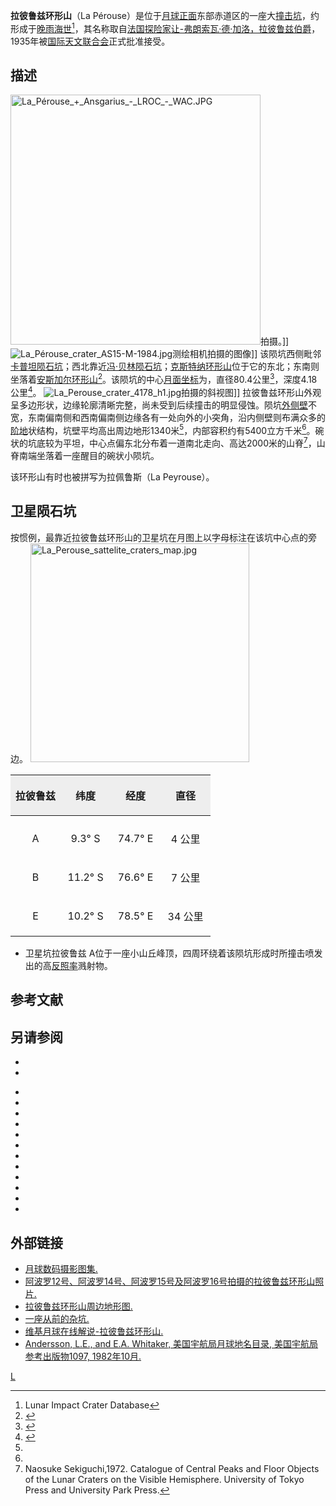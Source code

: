 {{lunar crater data|
 image=LaPerousse-WAC-QM.jpg|
 caption=[[月球勘测轨道器|月球勘测轨道器]]拍摄的图像|
 latitude=10.67|
 N_or_S=S|
 longitude=76.28|
 E_or_W=E|
 diameter=80.4公里|
 depth=4.18公里|
 colong=285|
 eponym= [[让-弗朗索瓦·德·拉彼鲁兹|让-弗朗索瓦·德·拉彼鲁兹]]}}

'''拉彼鲁兹环形山'''（La Pérouse）是位于[[月球正面|月球正面]]东部赤道区的一座大[[撞击坑|撞击坑]]，约形成于[[晚雨海世|晚雨海世]]<ref name=LICD>Lunar Impact Crater Database</ref>，其名称取自[[法国|法国]][[探险家|探险家]][[让-弗朗索瓦·德·加洛，拉彼鲁兹伯爵|让-弗朗索瓦·德·加洛，拉彼鲁兹伯爵]]，1935年被[[国际天文联合会|国际天文联合会]]正式批准接受。

==描述==
[[Image:La_Pérouse_+_Ansgarius_-_LROC_-_WAC.JPG|400px]]拍摄。]]
[[Image:La_Pérouse_crater_AS15-M-1984.jpg|thumb]]测绘相机拍摄的图像]]
该陨坑西侧毗邻[[卡普坦陨石坑|卡普坦陨石坑]]；西北靠近[[冯·贝林陨石坑|冯·贝林陨石坑]]；[[克斯特纳环形山|克斯特纳环形山]]位于它的东北；东南则坐落着[[安斯加尔环形山|安斯加尔环形山]]<ref>{{Cite web |url=http://planetarynames.wr.usgs.gov/images/Lunar/lac_81_lo.pdf |title=.pdf Crater La Pérouse  on LAC-81 map |access-date=2016-08-08 |archive-date=2013-02-20 |archive-url=https://web.archive.org/web/20130220184629/http://planetarynames.wr.usgs.gov/images/Lunar/lac_81_lo.pdf |dead-url=no }}</ref>。该陨坑的中心[[月面坐标|月面坐标]]为{{Coord|10.67|S|76.28|E|globe:Moon|nogoogle=1|noosm=1}}，直径80.4公里<ref name="IAU">{{Cite web |url=http://planetarynames.wr.usgs.gov/Feature/3189 |title=Directory of the International Astronomical Union |access-date=2016-08-08 |archive-date=2020-08-10 |archive-url=https://web.archive.org/web/20200810113823/https://planetarynames.wr.usgs.gov/Feature/3189 |dead-url=no }}</ref>，深度4.18公里<ref>{{Cite web |url=http://fisherka.csolutionshosting.net/astronote/plan/craterdepth/html/CraterDepthFeatureNameWestfall.html |title=John E. Westfall's Atlas of the Lunar Terminator, Cambridge Univ. Press (2000) |access-date=2016-08-08 |archive-date=2014-12-18 |archive-url=https://archive.today/20141218234310/http://fisherka.csolutionshosting.net/astronote/plan/craterdepth/html/CraterDepthFeatureNameWestfall.html |dead-url=no }}</ref>。
[[Image:La_Perouse_crater_4178_h1.jpg|thumb]]拍摄的斜视图]]
拉彼鲁兹环形山外观呈多边形状，边缘轮廓清晰完整，尚未受到后续撞击的明显侵蚀。陨坑[[wikt:rampart|外侧壁]]不宽，东南偏南侧和西南偏南侧边缘各有一处向外的小突角，沿内侧壁则布满众多的[[wiktionary:terrace|阶地]]状结构，坑壁平均高出周边地形1340米<ref name="LICD"/>，内部容积约有5400立方千米<ref name="LICD"/>。碗状的坑底较为平坦，中心点偏东北分布着一道南北走向、高达2000米的山脊<ref>Naosuke Sekiguchi,1972. Catalogue of Central Peaks and Floor Objects of the Lunar Craters on the Visible Hemisphere. University of Tokyo Press and University Park Press.</ref>，山脊南端坐落着一座醒目的碗状小陨坑。

该环形山有时也被拼写为拉佩鲁斯（La Peyrouse）。

==卫星陨石坑==
按惯例，最靠近拉彼鲁兹环形山的卫星坑在月图上以字母标注在该坑中心点的旁边。
[[Image:La_Perouse_sattelite_craters_map.jpg|350px]]

{| class="wikitable"
!width="25%" style="background:#eeeeee;" |拉彼鲁兹
!width="25%" style="background:#eeeeee;" |纬度
!width="25%" style="background:#eeeeee;" |经度
!width="25%" style="background:#eeeeee;" |直径
|-
|-
|align="center"|A
|align="center"|9.3° S
|align="center"|74.7° E
|align="center"|4 公里
|-
|align="center"|B
|align="center"|11.2° S
|align="center"|76.6° E
|align="center"|7 公里
|-
|align="center"|E
|align="center"|10.2° S
|align="center"|78.5° E
|align="center"|34 公里
|}{{clear}}
* 卫星坑拉彼鲁兹 A位于一座小山丘峰顶，四周环绕着该陨坑形成时所撞击喷发出的高[[反照率|反照率]]溅射物。

== 参考文献 ==
{{reflist}}

==另请参阅==
* {{cite web
 |last        = Wood
 |first       = Chuck
 |date        = 2006-10-11
 |url         = http://www.lpod.org/?m=20061011
 |title       = A Previously Unimaged Crater
 |publisher   = Lunar Photo of the Day
 |accessdate  = 2006-10-11
 |deadurl     = yes
 |archiveurl  = https://web.archive.org/web/20070929092057/http://www.lpod.org/?m=20061011
 |archivedate = 2007-09-29
}}
* {{cite web
 |last        = Wood
 |first       = Chuck
 |date        = May 10, 2007
 |url         = http://www.lpod.org/?m=20070510
 |title       = A Sparkling Diamond
 |publisher   = Lunar Photo of the Day
 |accessdate  = 2007-05-10
 |deadurl     = yes
 |archiveurl  = https://web.archive.org/web/20070927004815/http://www.lpod.org/?m=20070510
 |archivedate = 2007年9月27日
}}
{{refbegin}}
* {{cite book
  | last1 = Andersson
  | first1 = L. E.
  | last2 = Whitaker
  | first2 = E. A.
  | authorlink2 = Ewen Whitaker
  | date = 1982
  | title = [[NASA|NASA]] Catalogue of Lunar Nomenclature
  | publisher = NASA RP-1097
  | ref = harv
  }}
* {{cite web
  | last = Blue
  | first = Jennifer
  | date = July 25, 2007
  | title = Gazetteer of Planetary Nomenclature
  | publisher = [[United_States_Geological_Survey|USGS]]
  | url = http://planetarynames.wr.usgs.gov/
  | accessdate = 2007-08-05
  | ref = harv
  | archive-date = 2019-12-13
  | archive-url = https://web.archive.org/web/20191213141228/https://planetarynames.wr.usgs.gov/
  | dead-url = no
  }}
* {{cite book
  | last1 = Bussey
  | first1 = B.
  | authorlink1 = Ben Bussey
  | last2 = Spudis
  | first2 = P.
  | authorlink2 = Paul Spudis
  | date = 2004
  | title = The Clementine Atlas of the Moon
  | publisher = Cambridge University Press
  | location = New York
  | isbn = 978-0-521-81528-4
  | ref = harv
  }}
* {{cite book
  | last1 = Cocks
  | first1 = Elijah E.
  | last2 = Cocks
  | first2 = Josiah C.
  | date = 1995
  | title = Who's Who on the Moon: A Biographical Dictionary of Lunar Nomenclature
  | url = https://archive.org/details/isbn_9780936389271
  | publisher = Tudor Publishers
  | isbn = 978-0-936389-27-1
  | ref = harv
  }}
* {{cite web
  | last = McDowell
  | first = Jonathan
  | date = July 15, 2007
  | url = http://host.planet4589.org/astro/lunar/
  | title = Lunar Nomenclature
  | publisher = Jonathan's Space Report
  | accessdate = 2007-10-24
  | ref = harv
  | archive-date = 2019-06-21
  | archive-url = https://web.archive.org/web/20190621012337/http://host.planet4589.org/astro/lunar/
  | dead-url = no
  }}
* {{cite journal| last1 = Menzel| first1 = D. H.| last2 = Minnaert| first2 = M.| last3 = Levin| first3 = B.| last4 = Dollfus| first4 = A.| last5 = Bell| first5 = B.| title = Report on Lunar Nomenclature by the Working Group of Commission 17 of the IAU| doi = 10.1007/BF00171763| journal = Space Science Reviews| volume = 12| issue = 2| pages = 136–186| date = 1971| bibcode = 1971SSRv...12..136M| ref = harv}}
* {{cite book
  | first = Patrick
  | last = Moore
  | authorlink = Patrick Moore
  | date = 2001
  | title = On the Moon
  | url = https://archive.org/details/patrickmooreonmo00patr
  | publisher = Sterling Publishing Co.
  | isbn = 978-0-304-35469-6
  | ref = harv
  }}
* {{cite book
  | first = Fred W.
  | last = Price
  | date = 1988
  | title = The Moon Observer's Handbook
  | publisher = Cambridge University Press
  | isbn = 978-0-521-33500-3
  | ref = harv
  }}
* {{cite book
  | last = Rükl
  | first = Antonín
  | authorlink = Antonín Rükl
  | date = 1990
  | title = Atlas of the Moon
  | publisher = Kalmbach Books
  | isbn = 978-0-913135-17-4
  | ref = harv
  }}
* {{cite book
  | last = Webb
  | first = Rev. T. W.
  | authorlink = Thomas William Webb
  | date = 1962
  | title = Celestial Objects for Common Telescopes
  | url = https://archive.org/details/celestialobjects00webb
  | edition = 6th revised
  | publisher = Dover
  | isbn = 978-0-486-20917-3
  | ref = harv
  }}
* {{cite book
  | first = Ewen A.
  | last = Whitaker
  | authorlink = Ewen Whitaker
  | date = 1999
  | title = Mapping and Naming the Moon
  | publisher = Cambridge University Press
  | isbn = 978-0-521-62248-6
  | ref = harv
  }}
* {{cite book
  | first = Peter T.
  | last = Wlasuk
  | date = 2000
  | title = Observing the Moon
  | publisher = Springer
  | isbn = 978-1-85233-193-1
  | ref = harv
 }}
{{refend}}

==外部链接==
*[http://www.lpi.usra.edu/resources/lunar_orbiter/bin/srch_nam.shtml?La%20Perouse%7C0 月球数码摄影图集.] {{Wayback|url=http://www.lpi.usra.edu/resources/lunar_orbiter/bin/srch_nam.shtml?La%20Perouse%7C0 |date=20201127015838 }}
*[http://www.lpi.usra.edu/resources/apollo/search/feature/?feature=La%20Perouse 阿波罗12号、阿波罗14号、阿波罗15号及阿波罗16号拍摄的拉彼鲁兹环形山照片.] {{Wayback|url=http://www.lpi.usra.edu/resources/apollo/search/feature/?feature=La%20Perouse |date=20201127014036 }}
*[http://www.lpi.usra.edu/resources/mapcatalog/LTO/lto81d2_1/ 拉彼鲁兹环形山周边地形图.] {{Wayback|url=http://www.lpi.usra.edu/resources/mapcatalog/LTO/lto81d2_1/ |date=20201127012852 }}
*[https://web.archive.org/web/20070929092057/http://www.lpod.org/?m=20061011 一座从前的杂坑.]
*[http://the-moon.wikispaces.com/La+Pérouse 维基月球在线解说-拉彼鲁兹环形山.] {{Wayback|url=http://the-moon.wikispaces.com/La+P%C3%A9rouse |date=20180301052728 }}
*[http://planet4589.org/astro/lunar/RP-1097.pdf Andersson, L.E., and E.A. Whitaker, 美国宇航局月球地名目录, 美国宇航局参考出版物1097, 1982年10月.] {{Wayback|url=http://planet4589.org/astro/lunar/RP-1097.pdf |date=20141006125838 }}

[[Category:月球环形山|L]]
{{月球環形山 (L-N)}}